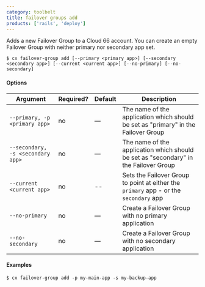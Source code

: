 ```yaml
---
category: toolbelt
title: failover groups add
products: ['rails', 'deploy']
---
```


Adds a new Failover Group to a Cloud 66 account. You can create an empty Failover Group with neither primary nor secondary app set.

```shell
$ cx failover-group add [--primary <primary app>] [--secondary <secondary app>] [--current <current app>] [--no-primary] [--no-secondary]
```

#### Options

| Argument | Required? | Default | Description |
| --- | --- | --- | --- |
| `--primary, -p <primary app>` | no | — | The name of the application which should be set as "primary" in the Failover Group |
| `--secondary, -s <secondary app>` | no | — | The name of the application which should be set as "secondary" in the Failover Group |
| `--current <current app>` | no | -- | Sets the Failover Group to point at either the `primary` app - or the `secondary` app |
| `--no-primary` | no | — | Create a Failover Group with no primary application |
| `--no-secondary` | no | — | Create a Failover Group with no secondary application |

#### Examples

```shell
$ cx failover-group add -p my-main-app -s my-backup-app
```
